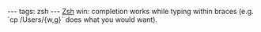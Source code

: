 ---
tags: zsh
---
[[Zsh]] win: completion works while typing within braces (e.g. `cp /Users/{w<tab>,g<tab>}` does what you would want).
